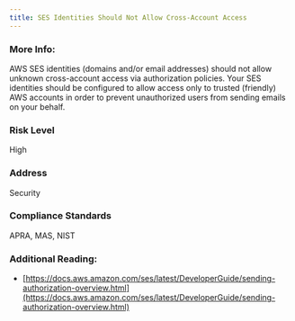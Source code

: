 ```yaml
---
title: SES Identities Should Not Allow Cross-Account Access
---
```


### More Info:

AWS SES identities (domains and/or email addresses) should not allow unknown cross-account access via authorization policies. Your SES identities should be configured to allow access only to trusted (friendly) AWS accounts in order to prevent unauthorized users from sending emails on your behalf.

### Risk Level

High

### Address

Security

### Compliance Standards

APRA, MAS, NIST

### Additional Reading:

- [https://docs.aws.amazon.com/ses/latest/DeveloperGuide/sending-authorization-overview.html](https://docs.aws.amazon.com/ses/latest/DeveloperGuide/sending-authorization-overview.html)
